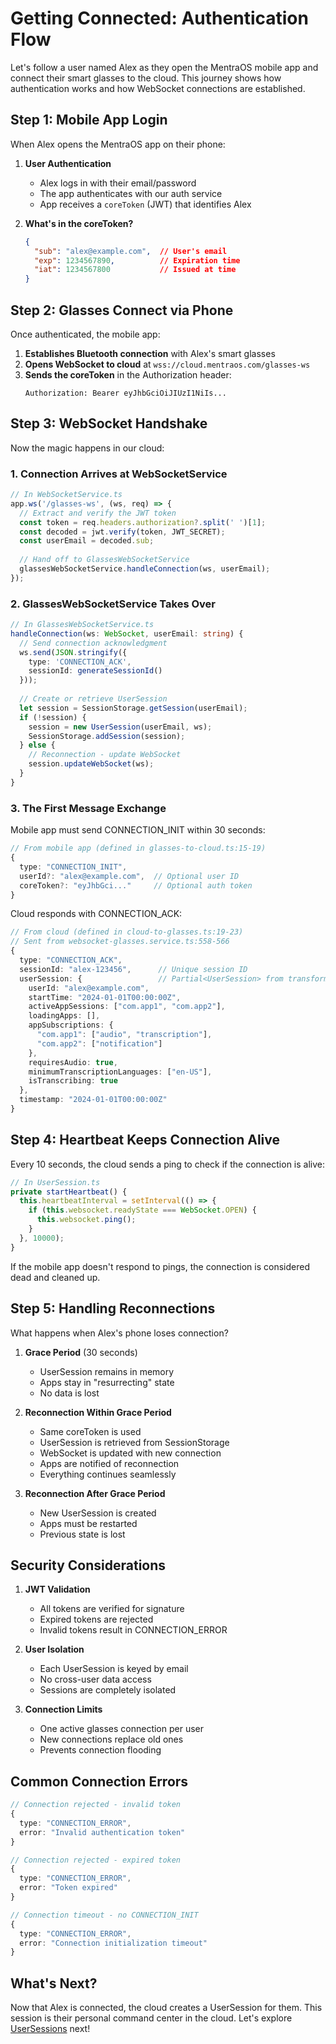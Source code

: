 # Getting Connected: Authentication Flow

Let's follow a user named Alex as they open the MentraOS mobile app and connect their smart glasses to the cloud. This journey shows how authentication works and how WebSocket connections are established.

## Step 1: Mobile App Login

When Alex opens the MentraOS app on their phone:

1. **User Authentication**
   - Alex logs in with their email/password
   - The app authenticates with our auth service
   - App receives a `coreToken` (JWT) that identifies Alex

2. **What's in the coreToken?**
   ```json
   {
     "sub": "alex@example.com",  // User's email
     "exp": 1234567890,          // Expiration time
     "iat": 1234567800           // Issued at time
   }
   ```

## Step 2: Glasses Connect via Phone

Once authenticated, the mobile app:

1. **Establishes Bluetooth connection** with Alex's smart glasses
2. **Opens WebSocket to cloud** at `wss://cloud.mentraos.com/glasses-ws`
3. **Sends the coreToken** in the Authorization header:
   ```
   Authorization: Bearer eyJhbGciOiJIUzI1NiIs...
   ```

## Step 3: WebSocket Handshake

Now the magic happens in our cloud:

### 1. Connection Arrives at WebSocketService

```typescript
// In WebSocketService.ts
app.ws('/glasses-ws', (ws, req) => {
  // Extract and verify the JWT token
  const token = req.headers.authorization?.split(' ')[1];
  const decoded = jwt.verify(token, JWT_SECRET);
  const userEmail = decoded.sub;
  
  // Hand off to GlassesWebSocketService
  glassesWebSocketService.handleConnection(ws, userEmail);
});
```

### 2. GlassesWebSocketService Takes Over

```typescript
// In GlassesWebSocketService.ts
handleConnection(ws: WebSocket, userEmail: string) {
  // Send connection acknowledgment
  ws.send(JSON.stringify({
    type: 'CONNECTION_ACK',
    sessionId: generateSessionId()
  }));
  
  // Create or retrieve UserSession
  let session = SessionStorage.getSession(userEmail);
  if (!session) {
    session = new UserSession(userEmail, ws);
    SessionStorage.addSession(session);
  } else {
    // Reconnection - update WebSocket
    session.updateWebSocket(ws);
  }
}
```

### 3. The First Message Exchange

Mobile app must send CONNECTION_INIT within 30 seconds:

```typescript
// From mobile app (defined in glasses-to-cloud.ts:15-19)
{
  type: "CONNECTION_INIT",
  userId?: "alex@example.com",  // Optional user ID
  coreToken?: "eyJhbGci..."     // Optional auth token
}
```

Cloud responds with CONNECTION_ACK:

```typescript
// From cloud (defined in cloud-to-glasses.ts:19-23)
// Sent from websocket-glasses.service.ts:558-566
{
  type: "CONNECTION_ACK",
  sessionId: "alex-123456",      // Unique session ID
  userSession: {                 // Partial<UserSession> from transformUserSessionForClient
    userId: "alex@example.com",
    startTime: "2024-01-01T00:00:00Z",
    activeAppSessions: ["com.app1", "com.app2"],
    loadingApps: [],
    appSubscriptions: {
      "com.app1": ["audio", "transcription"],
      "com.app2": ["notification"]
    },
    requiresAudio: true,
    minimumTranscriptionLanguages: ["en-US"],
    isTranscribing: true
  },
  timestamp: "2024-01-01T00:00:00Z"
}
```

## Step 4: Heartbeat Keeps Connection Alive

Every 10 seconds, the cloud sends a ping to check if the connection is alive:

```typescript
// In UserSession.ts
private startHeartbeat() {
  this.heartbeatInterval = setInterval(() => {
    if (this.websocket.readyState === WebSocket.OPEN) {
      this.websocket.ping();
    }
  }, 10000);
}
```

If the mobile app doesn't respond to pings, the connection is considered dead and cleaned up.

## Step 5: Handling Reconnections

What happens when Alex's phone loses connection?

1. **Grace Period** (30 seconds)
   - UserSession remains in memory
   - Apps stay in "resurrecting" state
   - No data is lost

2. **Reconnection Within Grace Period**
   - Same coreToken is used
   - UserSession is retrieved from SessionStorage
   - WebSocket is updated with new connection
   - Apps are notified of reconnection
   - Everything continues seamlessly

3. **Reconnection After Grace Period**
   - New UserSession is created
   - Apps must be restarted
   - Previous state is lost

## Security Considerations

1. **JWT Validation**
   - All tokens are verified for signature
   - Expired tokens are rejected
   - Invalid tokens result in CONNECTION_ERROR

2. **User Isolation**
   - Each UserSession is keyed by email
   - No cross-user data access
   - Sessions are completely isolated

3. **Connection Limits**
   - One active glasses connection per user
   - New connections replace old ones
   - Prevents connection flooding

## Common Connection Errors

```typescript
// Connection rejected - invalid token
{
  type: "CONNECTION_ERROR",
  error: "Invalid authentication token"
}

// Connection rejected - expired token
{
  type: "CONNECTION_ERROR", 
  error: "Token expired"
}

// Connection timeout - no CONNECTION_INIT
{
  type: "CONNECTION_ERROR",
  error: "Connection initialization timeout"
}
```

## What's Next?

Now that Alex is connected, the cloud creates a UserSession for them. This session is their personal command center in the cloud. Let's explore [UserSessions](./3-user-sessions.md) next!